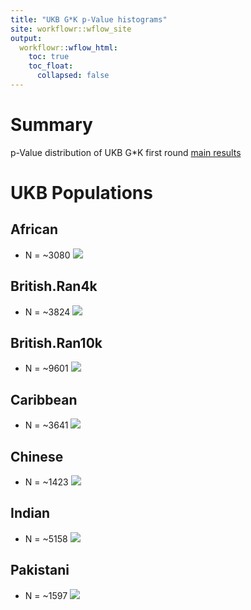 ```yaml
---
title: "UKB G*K p-Value histograms"
site: workflowr::wflow_site
output:
  workflowr::wflow_html:
    toc: true
    toc_float:
      collapsed: false
---
```


# Summary

p-Value distribution of UKB G*K first round [main results][20181207a]

# UKB Populations

## African
 * N = ~3080 
![](https://raw.githubusercontent.com/mturchin20/InterPath/master/images/pValHists/20190228.InterPath.Vs2.GK.Analysis.pValHists.African.vs4.png)

## British.Ran4k
 * N = ~3824
![](https://raw.githubusercontent.com/mturchin20/InterPath/master/images/pValHists/20190228.InterPath.Vs2.GK.Analysis.pValHists.British.Ran4000.vs4.png)

## British.Ran10k
 * N = ~9601
![](https://raw.githubusercontent.com/mturchin20/InterPath/master/images/pValHists/20190228.InterPath.Vs2.GK.Analysis.pValHists.British.Ran10000.vs4.png)

## Caribbean
 * N = ~3641
![](https://raw.githubusercontent.com/mturchin20/InterPath/master/images/pValHists/20190228.InterPath.Vs2.GK.Analysis.pValHists.Caribbean.vs4.png)

## Chinese 
 * N = ~1423
![](https://raw.githubusercontent.com/mturchin20/InterPath/master/images/pValHists/20190228.InterPath.Vs2.GK.Analysis.pValHists.Chinese.vs4.png)

## Indian 
 * N = ~5158
![](https://raw.githubusercontent.com/mturchin20/InterPath/master/images/pValHists/20190228.InterPath.Vs2.GK.Analysis.pValHists.Indian.vs4.png)

## Pakistani
 * N = ~1597
![](https://raw.githubusercontent.com/mturchin20/InterPath/master/images/pValHists/20190228.InterPath.Vs2.GK.Analysis.pValHists.Pakistani.vs4.png)

[20181207a]: https://mturchin20.github.io/InterPath/20181204.InterPath.Vs2.GK.Analysis.FirstRoundResults.vs4.html
